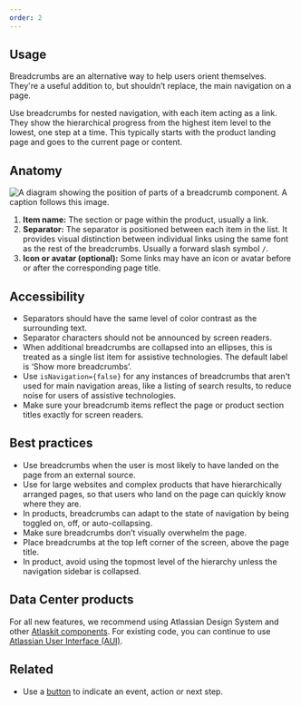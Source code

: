 ```yaml
---
order: 2
---
```


## Usage

Breadcrumbs are an alternative way to help users orient themselves. They're a useful addition to,
but shouldn’t replace, the main navigation on a page.

Use breadcrumbs for nested navigation, with each item acting as a link. They show the hierarchical
progress from the highest item level to the lowest, one step at a time. This typically starts with
the product landing page and goes to the current page or content.

## Anatomy

![A diagram showing the position of parts of a breadcrumb component. A caption follows this image.](../images/breadcrumbs-anatomy.png)

1. **Item name:** The section or page within the product, usually a link.
2. **Separator:** The separator is positioned between each item in the list. It provides visual
   distinction between individual links using the same font as the rest of the breadcrumbs. Usually
   a forward slash symbol `/`.
3. **Icon or avatar (optional):** Some links may have an icon or avatar before or after the
   corresponding page title.

## Accessibility

- Separators should have the same level of color contrast as the surrounding text.
- Separator characters should not be announced by screen readers.
- When additional breadcrumbs are collapsed into an ellipses, this is treated as a single list item
  for assistive technologies. The default label is ‘Show more breadcrumbs’.
- Use `isNavigation={false}` for any instances of breadcrumbs that aren't used for main navigation
  areas, like a listing of search results, to reduce noise for users of assistive technologies.
- Make sure your breadcrumb items reflect the page or product section titles exactly for screen
  readers.

## Best practices

- Use breadcrumbs when the user is most likely to have landed on the page from an external source.
- Use for large websites and complex products that have hierarchically arranged pages, so that users
  who land on the page can quickly know where they are.
- In products, breadcrumbs can adapt to the state of navigation by being toggled on, off, or
  auto-collapsing.
- Make sure breadcrumbs don’t visually overwhelm the page.
- Place breadcrumbs at the top left corner of the screen, above the page title.
- In product, avoid using the topmost level of the hierarchy unless the navigation sidebar is
  collapsed.

## Data Center products

For all new features, we recommend using Atlassian Design System and other
[Atlaskit components](https://atlaskit.atlassian.com/). For existing code, you can continue to use
[Atlassian User Interface (AUI)](https://aui.atlassian.com/).

## Related

- Use a [button](/components/button) to indicate an event, action or next step.
